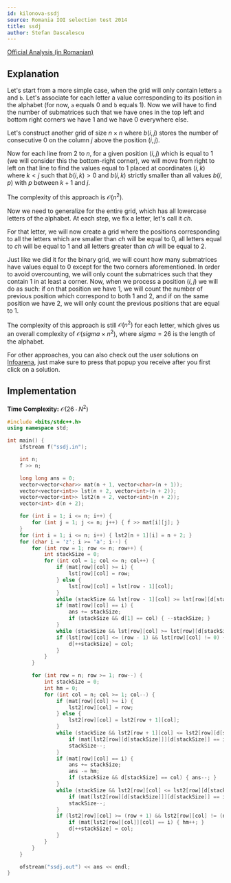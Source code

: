 ```yaml
---
id: kilonova-ssdj
source: Romania IOI selection test 2014
title: ssdj
author: Stefan Dascalescu
---
```


[Official Analysis (in Romanian)](https://github.com/roalgo-discord/Romanian-Olympiad-Solutions/blob/main/Baraj%20%2B%20Lot%20Seniori%20(IOI%20team%20selection%20tests)/2014/Lot%201/sol-ssdj.pdf)

## Explanation

Let's start from a more simple case, when the grid will only contain letters `a` and `b`. Let's associate for each letter a value corresponding to its position in the alphabet (for now, `a` equals $0$ and `b` equals $1$). Now we will have to find the number of submatrices such that we have ones in the top left and bottom right corners we have $1$ and we have $0$ everywhere else.

Let's construct another grid of size $n \times n$ where $b(i, j)$ stores the number of consecutive $0$ on the column $j$ above the position $(i, j)$.

Now for each line from $2$ to $n$, for a given position $(i, j)$ which is equal to $1$ (we will consider this the bottom-right corner), we will move from right to left on that line to find the values equal to $1$ placed at coordinates $(i, k)$ where $k < j$ such that $b(i, k) > 0$ and $b(i, k)$ strictly smaller than all values $b(i, p)$ with $p$ between $k+1$ and $j$.

The complexity of this approach is $\mathcal{O}(n^2)$.

Now we need to generalize for the entire grid, which has all lowercase letters of the alphabet. At each step, we fix a letter, let's call it $ch$.

For that letter, we will now create a grid where the positions corresponding to all the letters which are smaller than $ch$ will be equal to $0$, all letters equal to $ch$ will be equal to $1$ and all letters greater than $ch$ will be equal to $2$.

Just like we did it for the binary grid, we will count how many submatrices have values equal to $0$ except for the two corners aforementioned. In order to avoid overcounting, we will only count the submatrices such that they contain $1$ in at least a corner. Now, when we process a position $(i, j)$ we will do as such: if on that position we have $1$, we will count the number of previous position which correspond to both $1$ and $2$, and if on the same position we have $2$, we will only count the previous positions that are equal to $1$.

The complexity of this approach is still $\mathcal{O}(n^2)$ for each letter, which gives us an overall complexity of $\mathcal{O}(sigma \times n^2)$, where $sigma = 26$ is the length of the alphabet.

For other approaches, you can also check out the user solutions on [Infoarena](https://infoarena.ro/monitor?task=ssdj), just make sure to press that popup you receive after you first click on a solution.

## Implementation

**Time Complexity:** $\mathcal{O}(26 \cdot N^2)$

<LanguageSection>
<CPPSection>

```cpp
#include <bits/stdc++.h>
using namespace std;

int main() {
	ifstream f("ssdj.in");

	int n;
	f >> n;

	long long ans = 0;
	vector<vector<char>> mat(n + 1, vector<char>(n + 1));
	vector<vector<int>> lst(n + 2, vector<int>(n + 2));
	vector<vector<int>> lst2(n + 2, vector<int>(n + 2));
	vector<int> d(n + 2);

	for (int i = 1; i <= n; i++) {
		for (int j = 1; j <= n; j++) { f >> mat[i][j]; }
	}
	for (int i = 1; i <= n; i++) { lst2[n + 1][i] = n + 2; }
	for (char i = 'z'; i >= 'a'; i--) {
		for (int row = 1; row <= n; row++) {
			int stackSize = 0;
			for (int col = 1; col <= n; col++) {
				if (mat[row][col] >= i) {
					lst[row][col] = row;
				} else {
					lst[row][col] = lst[row - 1][col];
				}
				while (stackSize && lst[row - 1][col] >= lst[row][d[stackSize]]) { --stackSize; }
				if (mat[row][col] == i) {
					ans += stackSize;
					if (stackSize && d[1] == col) { --stackSize; }
				}
				while (stackSize && lst[row][col] >= lst[row][d[stackSize]]) { --stackSize; }
				if (lst[row][col] <= (row - 1) && lst[row][col] != 0) {
					d[++stackSize] = col;
				}
			}
		}

		for (int row = n; row >= 1; row--) {
			int stackSize = 0;
			int hm = 0;
			for (int col = n; col >= 1; col--) {
				if (mat[row][col] >= i) {
					lst2[row][col] = row;
				} else {
					lst2[row][col] = lst2[row + 1][col];
				}
				while (stackSize && lst2[row + 1][col] <= lst2[row][d[stackSize]]) {
					if (mat[lst2[row][d[stackSize]]][d[stackSize]] == i) { hm--; }
					stackSize--;
				}
				if (mat[row][col] == i) {
					ans += stackSize;
					ans -= hm;
					if (stackSize && d[stackSize] == col) { ans--; }
				}
				while (stackSize && lst2[row][col] <= lst2[row][d[stackSize]]) {
					if (mat[lst2[row][d[stackSize]]][d[stackSize]] == i) { hm--; }
					stackSize--;
				}
				if (lst2[row][col] >= (row + 1) && lst2[row][col] != (n + 2)) {
					if (mat[lst2[row][col]][col] == i) { hm++; }
					d[++stackSize] = col;
				}
			}
		}
	}

	ofstream("ssdj.out") << ans << endl;
}
```

</CPPSection>
</LanguageSection>
